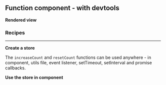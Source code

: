 



<Meta
	title="React/Function component/With devtools"
	parameters={defaultDocParams()}
/>

<Installation packages="react-gstatem gstatem-devtools" />

## Function component - with devtools

**Rendered view**

<Canvas className="custom-docs-story">
	<FCWithDevTools />
</Canvas>

### Recipes

---

**Create a store**

The `increaseCount` and `resetCount` functions can be used anywhere - in component, utils file, event listener, setTimeout, setInterval and promise callbacks.

<CodeView
	componentName="FCStoreWithDevTools"
	jsContent={StoreJsContent}
	tsContent={StoreTsContent}
/>

**Use the store in component**

<CodeView
	componentName="FCWithDevTools"
	jsContent={ComponentJsContent}
	tsContent={ComponentTsContent}
/>

<Devtools />
